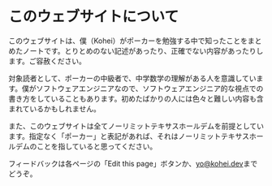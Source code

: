 # このウェブサイトについて

このウェブサイトは、僕（Kohei）がポーカーを勉強する中で知ったことをまとめたノートです。とりとめのない記述があったり、正確でない内容があったりします。ご容赦ください。

対象読者として、ポーカーの中級者で、中学数学の理解がある人を意識しています。僕がソフトウェアエンジニアなので、ソフトウェアエンジニア的な視点での書き方をしていることもあります。初めたばかりの人には色々と難しい内容も含まれているかもしれません。

また、このウェブサイトは全てノーリミットテキサスホールデムを前提としています。指定なく「ポーカー」と表記があれば、それはノーリミットテキサスホールデムのことを指していると思ってください。

フィードバックは各ページの「Edit this page」ボタンか、[yo@kohei.dev](yo@kohei.dev)までどうぞ。
